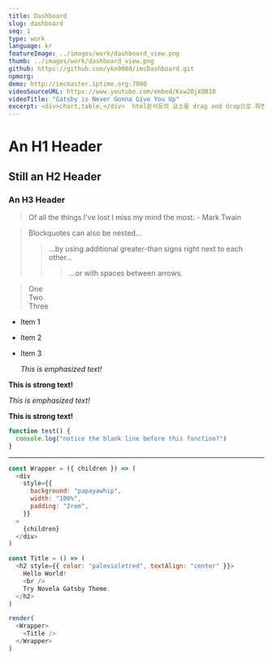 ```yaml
---
title: Dashboard
slug: dashboard
seq: 1
type: work
language: kr
featureImage: ../images/work/dashboard_view.png
thumb: ../images/work/dashboard_view.png
github: https://github.com/ykn9080/imcDashboard.git
npmorg:
demo: http://imcmaster.iptime.org:7000
videoSourceURL: https://www.youtube.com/embed/Kxw2OjX0B10
videoTitle: "Gatsby is Never Gonna Give You Up"
excerpt: <div>chart,table,</div>  html문서등의 요소를 drag and drop으로 화면에 배치할 수 있다. 주제와 목적에 따라 복수의 dashboard를 생성하여 리스트로 관리한다. 필요에 따라 Easy chart, Easy table, html 등 다양한 모듈을 plugin으로 추가하여 사용할수있다.
---
```


# An H1 Header

## Still an H2 Header

### An H3 Header

> Of all the things I've lost
> I miss my mind the most. - Mark Twain

> Blockquotes can also be nested...
>
> > ...by using additional greater-than signs right next to each other...
> >
> > > ...or with spaces between arrows.

<blockquote>
  <p>
    One
    <br />
    Two
    <br />
    Three
  </p>
</blockquote>

- Item 1
- Item 2
- Item 3

  _This is emphasized text!_

**This is strong text!**

_This is emphasized text!_

**This is strong text!**

```js
function test() {
  console.log("notice the blank line before this function?")
}
```

---

```js
const Wrapper = ({ children }) => (
  <div
    style={{
      background: "papayawhip",
      width: "100%",
      padding: "2rem",
    }}
  >
    {children}
  </div>
)

const Title = () => (
  <h2 style={{ color: "palevioletred", textAlign: "center" }}>
    Hello World!
    <br />
    Try Novela Gatsby Theme.
  </h2>
)

render(
  <Wrapper>
    <Title />
  </Wrapper>
)
```
